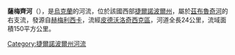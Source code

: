 <!-- 檔案不存在 [[Image:Став_у_Підволочиську.jpg|right]] -->

'''薩梅齊河'''（{{lang-uk|Самець}}），是[[烏克蘭|烏克蘭]]的河流，位於該國西部[[捷爾諾波爾州|捷爾諾波爾州]]，屬於[[茲布魯奇河|茲布魯奇河]]的右支流，發源自[[赫梅利西卡|赫梅利西卡]]，流經[[皮德沃洛奇西克區|皮德沃洛奇西克區]]，河道全長24公里，流域面積150平方公里。

{{DEFAULTSORT:Самець}}
[[Category:捷爾諾波爾州河流|Category:捷爾諾波爾州河流]]


{{Ukraine-river-stub}}